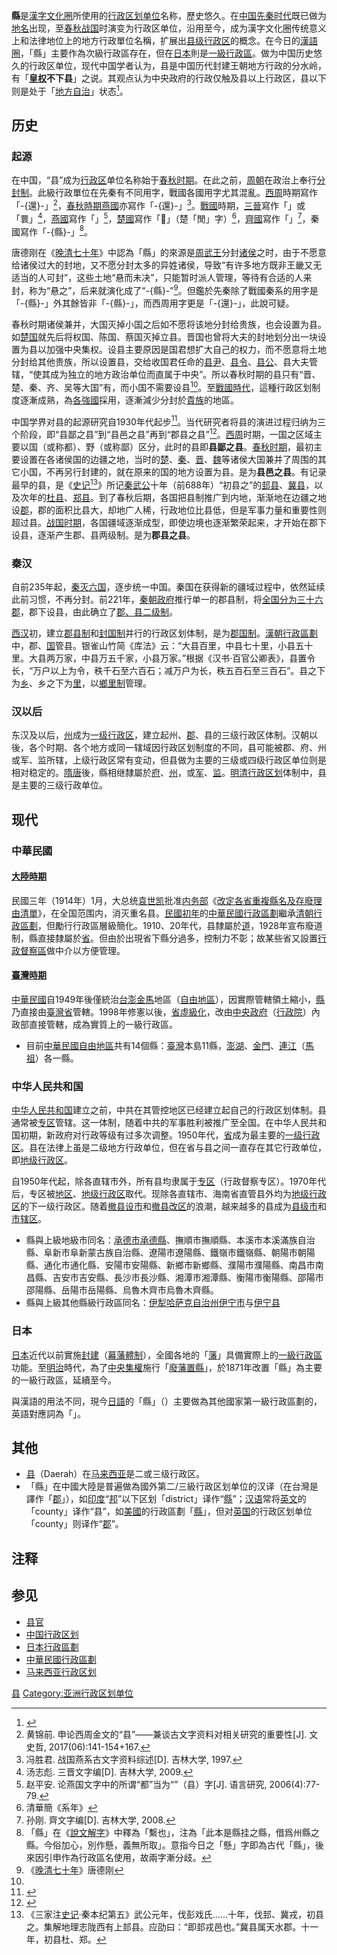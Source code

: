 '''縣'''是[[漢字文化圈|漢字文化圈]]所使用的[[行政区划|行政区划单位]]名称，歷史悠久。在[[中国|中国]][[先秦时代|先秦时代]]既已做为[[地名|地名]]出现，至[[春秋战国|春秋战国]]时演变为行政区单位，沿用至今，成为漢字文化圈传统意义上和法律地位上的地方行政單位名稱，扩展出[[县级行政区|县级行政区]]的概念。在今日的[[漢語圈|漢語圈]]，「縣」主要作為次級行政區存在，但在[[日本|日本]]則是[[一級行政區|一級行政區]]。做为中国历史悠久的行政区单位，现代中国学者认为，县是中国历代封建王朝地方行政的分水岭，有「'''[[中央集權|皇权]]不下县'''」之说。其观点认为中央政府的行政仅触及县以上行政区，县以下则是处于「[[地方自治|地方自治]]」状态<ref>{{Cite web |url=http://news.ifeng.com/a/20160725/49619795_0.shtml |title=“皇权不下县”是一种历史真实吗 |accessdate=2018-10-26 |author= |date=2016-07-25 |work= |publisher=凤凰网，来源：北京日报 |language=Zh-hans |archive-date=2019-05-02 |archive-url=https://web.archive.org/web/20190502061110/http://news.ifeng.com/a/20160725/49619795_0.shtml |dead-url=no }}</ref>。

== 历史 ==
=== 起源 ===

在中国，“县”成为[[中国行政区划|行政区]]单位名称始于[[春秋时期|春秋时期]]。在此之前，[[周朝|周朝]]在政治上奉行[[封建制度_(中國)|分封制]]。此級行政單位在先秦有不同用字，戰國各國用字尤其混亂。[[西周|西周]]時期寫作「-{還}-」<ref>黄锦前. 申论西周金文的“县”——兼谈古文字资料对相关研究的重要性[J]. 文史哲, 2017(06):141-154+167.</ref>，[[春秋時期|春秋時期]][[燕國|燕國]]亦寫作「-{還}-」<ref>冯胜君. 战国燕系古文字资料综述[D]. 吉林大学, 1997.</ref>。[[戰國|戰國]]時期，[[三晉|三晉]]寫作「{{僻字|𬪗|⿰睘阝}}」或「睘」<ref>汤志彪. 三晋文字编[D]. 吉林大学, 2009.</ref>，[[燕國|燕國]]寫作「{{缺字|xian4|1}}」<ref>赵平安. 论燕国文字中的所谓“都”当为“{{缺字|xian4|1}}”（县）字[J]. 语言研究, 2006(4):77-79.</ref>，[[楚國|楚國]]寫作「𨳿」（楚「閒」字）<ref>清華簡《系年》</ref>，[[齊國|齊國]]寫作「{{缺字|xian4|2}}」<ref>孙刚. 齊文字编[D]. 吉林大学, 2008.</ref>，秦國寫作「-{縣}-」<ref>「縣」在《[[說文解字|說文解字]]》中釋為「繫也」，注為「此本是縣挂之縣，借爲州縣之縣。今俗加心，別作懸，義無所取」。意指今日之「懸」字即為古代「縣」，後來因引申作為行政區名使用，故兩字漸分歧。</ref>。

唐德刚在《[[晚清七十年|晚清七十年]]》中認為「縣」的來源是[[周武王|周武王]]分封[[诸侯|诸侯]]之时，由于不愿意给诸侯过大的封地，又不愿分封太多的异姓诸侯，导致“有许多地方既非王畿又无适当的人可封”，这些土地“悬而未决”，只能暂时派人管理，等待有合适的人来封，称为“悬之”，后来就演化成了“-{縣}-”<ref name="晚清七十年">《[[晚清七十年|晚清七十年]]》唐德刚</ref>。但鑑於先秦除了戰國秦系的用字是「-{縣}-」外其餘皆非「-{縣}-」，而西周用字更是「-{還}-」，此說可疑。

春秋时期诸侯兼并，大国灭掉小国之后如不愿将该地分封给贵族，也会设置为县。如[[楚国|楚国]]就先后将权国、陈国、蔡国灭掉立县。晋国也曾将大夫的封地划分出一块设置为县以加强中央集权。设县主要原因是国君想扩大自己的权力，而不愿意将土地分封给其他贵族，所以设置县，交给收国君任命的[[县尹|县尹]]、[[县令|县令]]、[[县公|县公]]、县大夫管辖，“使其成为独立的地方政治单位而直属于中央”。所以春秋时期的县只有“晋、楚、秦、齐、吴等大国”有，而小国不需要设县<ref name="晚清七十年"></ref>。至[[戰國時代|戰國時代]]，這種行政区划制度逐漸成熟，為[[战国七雄|各強國]]採用，逐漸減少分封於[[貴族|貴族]]的地區。

中国学界对县的起源研究自1930年代起步<ref>{{cite journal en
|quotes = 
|last = 
|first = 
|author = 张华军
|coauthors = 
|date = 2008
|year = 
|month = 
|title = 《夏、秦之间“县”的演进析》
|journal = 首都师范大学学报(社会科学版)
|volume = 
|issue = 2008年03期
|pages = 
|publisher = 首都师范大学
|location = 北京市
|issn = 1004-9142
|pmid = 
|doi = 
|bibcode = 
|oclc = 
|id = 
|url = http://www.cnki.com.cn/Article/CJFDTotal-SDSD200803029.htm
|language = Zh-hans
|format = 
|accessdate = 
|laysummary = 
|laysource = 
|laydate = 
|quote = 
|archive-date = 2021-01-16
|archive-url = https://web.archive.org/web/20210116232021/http://www.cnki.com.cn/Article/CJFDTotal-SDSD200803029.htm
|dead-url = no
}}</ref>。当代研究者将县的演进过程归纳为三个阶段，即“县鄙之县”到“县邑之县”再到“郡县之县”<ref>{{cite journal en
|quotes = 
|last = 
|first = 
|author = 周书灿
|coauthors = 
|date = 2003
|year = 
|month = 
|title = 《春秋时期“县”的组织形式和管理形态》
|journal = 江海学刊
|volume = 
|issue = 2003年第03期
|pages = 
|publisher = 江苏省社会科学院
|location = 江苏省南京市
|issn = 1000-856X
|pmid = 
|doi = 
|bibcode = 
|oclc = 
|id = 
|url = http://mall.cnki.net/magazine/Article/JHXK200303023.htm
|language = Zh-hans
|format = 
|accessdate = 
|laysummary = 
|laysource = 
|laydate = 
|quote = 
|archive-date = 2020-08-11
|archive-url = https://web.archive.org/web/20200811113406/https://mall.cnki.net/magazine/Article/JHXK200303023.htm
|dead-url = no
}}</ref>。[[西周|西周]]时期，一国之区域主要以国（或称都）、野（或称鄙）区分，此时的县即'''县鄙之县'''。[[春秋时期|春秋时期]]，最初主要设置在各诸侯国的边疆之地，当时的[[楚国|楚]]、[[秦国|秦]]、[[晋国|晋]]、[[魏国_(战国)|魏]]等诸侯大国兼并了周围的其它小国，不再另行封建的，就在原来的国的地方设置为县。是为'''县邑之县'''。有记录最早的县，是《[[史记|史记]]<ref>《三家注[[史记|史记]]·秦本纪第五》武公元年，伐彭戏氏......十年，伐邽、冀戎，初县之。集解地理志陇西有上邽县。应劭曰：“即邽戎邑也。”冀县属天水郡。十一年，初县杜、郑。</ref>》所记[[秦武公|秦武公]]十年（前688年）“初县之”的[[邽县|邽县]]、[[冀县_(秦国)|冀县]]，以及次年的[[杜县|杜县]]、[[郑县_(秦国)|郑县]]。到了春秋后期，各国把县制推广到内地，渐渐地在边疆之地设[[郡|郡]]，郡的面积比县大，却地广人稀，行政地位比县低，但是军事力量和重要性则超过县。[[战国时期|战国时期]]，各国疆域逐渐成型，即使边境也逐渐繁荣起来，才开始在郡下设县，逐渐产生郡、县两级制。是为'''郡县之县'''。

=== 秦汉 ===
自前235年起，[[秦灭六国|秦灭六国]]，逐步统一中国。秦国在获得新的疆域过程中，依然延续此前习惯，不再分封。前221年，[[秦朝政府|秦朝政府]]推行单一的郡县制，将[[秦朝行政区划|全国分为三十六郡]]，郡下设县，由此确立了[[郡县制|郡、县二级制]]。

[[西汉|西汉]]初，建立[[郡县制|郡县制]]和[[封国制|封国制]]并行的行政区划体制，是为[[郡国制|郡国制]]。[[漢朝行政區劃|漢朝行政區劃]]中，郡、[[封国|国]]管县。银雀山竹简《库法》云：“大县百里，中县七十里，小县五十里。大县两万家，中县万五千家，小县万家。”根据《汉书·百官公卿表》，县置令长，“万户以上为令，秩千石至六百石；减万户为长，秩五百石至三百石”。县之下为[[乡|乡]]、乡之下为[[鄉里制|里]]，以[[鄉里制|鄉里制]]管理。

=== 汉以后 ===
东汉及以后，[[州|州]]成为[[一级行政区|一级行政区]]，建立起州、[[郡|郡]]、县的三级行政区体制。汉朝以後，各个时期、各个地方或同一辖域因行政区划制度的不同，县可能被郡、府、州或军、监所辖，上级行政区常有变动，但县做为主要的三级或四级行政区单位则是相对稳定的。[[隋朝|隋]][[唐朝|唐]]後，縣相继隸屬於[[府_(行政區劃)|府]]、[[州|州]]，或[[軍_(行政區劃)|军]]、[[监|监]]。[[明朝行政區劃|明]][[清朝行政区划|清行政区划]]体制中，县是主要的三级行政单位。

== 现代 ==
=== 中華民國 ===
{{main|縣 (中華民國)}}
==== [[中華民國大陸時期|大陸時期]] ====

民國三年（1914年）1月，大总统[[袁世凯|袁世凯]]批准[[中華民國內務部|内务部]]《[[改定各省重複縣名及存廢理由清單|改定各省重複縣名及存廢理由清單]]》，在全国范围内，消灭重名县。[[民國初年|民國初年]]的[[中華民國行政區劃|中華民國行政區劃]]繼承[[清朝行政區劃|清朝行政區劃]]，但勵行行政區層級簡化。1910、20年代，县隸屬於[[道_(行政区划)|道]]，1928年宣布廢道制，縣直接隸屬於[[省_(中華民國)|省]]。但由於出現省下縣分過多，控制力不彰；故某些省又設置[[行政督察區|行政督察區]]做中介以方便管理。

==== [[臺灣戰後時期|臺灣時期]] ====
[[中華民國|中華民國]]自1949年後僅統治[[臺灣地區|台澎金馬]]地區（[[自由地區|自由地區]]），因實際管轄領土縮小，[[縣_(中華民國)|縣]]乃直接由[[臺灣省|臺灣省]]管轄。1998年修憲以後，[[台灣省政府功能業務與組織調整|省虛級化]]，改由[[中央政府|中央政府]]（[[行政院|行政院]]）內政部直接管轄，成為實質上的一級行政區。
* 目前[[中華民國行政區劃|中華民國自由地區]]共有14個縣：[[臺灣|臺灣]]本島11縣，[[澎湖|澎湖]]、[[金門|金門]]、[[中華民國連江縣|連江]]（[[馬祖|馬祖]]）各一縣。

=== 中华人民共和国 ===
{{Main|县级行政区}}

[[中华人民共和国|中华人民共和国]]建立之前，中共在其管控地区已经建立起自己的行政区划体制。县通常被[[专区|专区]]管辖。这一体制，随着中共的军事胜利被推广至全国。在中华人民共和国初期，新政府对行政等级有过多次调整。1950年代，[[省_(行政區劃)|省]]成为最主要的[[中国一级行政区#中华人民共和国|一级行政区]]。县在法律上虽是二级地方行政单位，但在省与县之间一直存在其它行政单位，即[[地级行政区|地级行政区]]。

自1950年代起，除各直辖市外，所有县均隶属于[[专区|专区]]（行政督察专区）。1970年代后，专区被[[地区行政公署|地区]]、[[地级行政区|地级行政区]]取代。现除各直辖市、海南省直管县外均为[[地级行政区|地级行政区]]的下一级行政区。随着[[撤县设市|撤县设市]]和[[市辖区|撤县改区]]的浪潮，越来越多的县成为[[县级市|县级市]]和[[市辖区|市辖区]]。


* 縣與上級地級市同名：[[承德市|承德市]][[承德縣|承德縣]]、撫順市撫順縣、本溪市本溪滿族自治縣、阜新市阜新蒙古族自治縣、遼陽市遼陽縣、鐵嶺市鐵嶺縣、朝陽市朝陽縣、通化市通化縣、安陽市安陽縣、新鄉市新鄉縣、濮陽市濮陽縣、南昌市南昌縣、吉安市吉安縣、長沙市長沙縣、湘潭市湘潭縣、衡陽市衡陽縣、邵陽市邵陽縣、岳陽市岳陽縣、烏魯木齊市烏魯木齊縣。
* 縣與上級其他縣級行政區同名：[[伊犁哈萨克自治州|伊犁哈萨克自治州]][[伊宁市|伊宁市]]与[[伊宁县|伊宁县]]

=== 日本 ===
{{see|都道府縣}}

[[日本|日本]]近代以前實施[[封建|封建]]（[[幕藩體制|幕藩體制]]），全國各地的「[[藩_(日本)|藩]]」具備實際上的[[一級行政區|一級行政區]]功能。至[[明治|明治]]時代，為了[[中央集權|中央集權]]施行「[[廢藩置縣|廢藩置縣]]」，於1871年改置「縣」為主要的一級行政區，延續至今。

與漢語的用法不同，現今[[日語|日語]]的「縣」（{{jp|j=県|kyu=縣|hg=けん|rm=ken|f=y}}）主要做為其他國家第一級行政區劃的{{link-en|監管區|Prefecture|譯稱}}，英語對應詞為「{{lang|en|Prefecture}}」。

== 其他 ==
* [[马来西亚县份|县]]（Daerah）在[[马来西亚|马来西亚]]是二或三级行政区。
* 「縣」在中國大陸是普遍做為國外第二/三級行政区划单位的汉译（在台灣是譯作「[[郡|郡]]」），如[[印度|印度]]“[[印度行政区划|邦]]”以下区划「district」译作“[[印度县级行政区划|縣]]”；[[汉语|汉语]]常将[[英文|英文]]的「county」译作“县”，如[[美國|美國]]的行政區劃「[[縣_(美國)|縣]]」，但对[[英国|英国]]的行政区划单位「county」则译作“[[郡_(英格蘭)|郡]]”。

== 注释 ==

{{Reflist}}

== 参见 ==
*[[县官|县官]]
*[[中国行政区划|中国行政区划]]
* [[日本行政區劃|日本行政區劃]]
* [[中華民國行政區劃|中華民國行政區劃]]
* [[马来西亚行政区划|马来西亚行政区划]]

{{Authority control}}
[[Category:县|]]
[[Category:亚洲行政区划单位|Category:亚洲行政区划单位]]